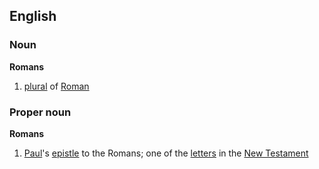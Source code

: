 ==English==
===Noun===
'''Romans'''
#[[plural]] of [[Roman]]
===Proper noun===
{{wikipediapar|Epistle to the Romans}}
'''Romans'''
#[[Paul]]'s [[epistle]] to the Romans; one of the [[letter]]s in the [[New Testament]]